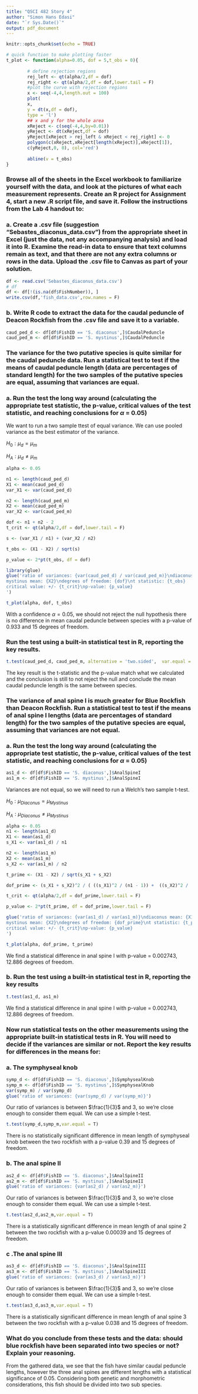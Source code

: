 ```yaml
---
title: "QSCI 482 Story 4"
author: "Simon Hans Edasi"
date: "`r Sys.Date()`"
output: pdf_document
---
```


```r
knitr::opts_chunk$set(echo = TRUE)
```


```r
# quick function to make plotting faster
t_plot <- function(alpha=0.05, dof = 5,t_obs = 0){
  
        # define rejection regions
        rej_left <- qt(alpha/2,df = dof)
        rej_right <- qt(alpha/2,df = dof,lower.tail = F)
        #plot the curve with rejection regions
        x <- seq(-4,4,length.out = 100)
        plot(
        x,
        y = dt(x,df = dof),
        type = 'l')
        ## x and y for the whole area
        xReject <- c(seq(-4,4,by=0.01))
        yReject <- dt(xReject,df = dof)
        yReject[xReject > rej_left & xReject < rej_right] <- 0
        polygon(c(xReject,xReject[length(xReject)],xReject[1]),
        c(yReject,0, 0), col='red')
        
        abline(v = t_obs)
}
```


\section{Question 1}

### Browse all of the sheets in the Excel workbook to familiarize yourself with the data, and look at the pictures of what each measurement represents. Create an R project for Assignment 4, start a new .R script file, and save it. Follow the instructions from the Lab 4 handout to:

### a. Create a .csv file (suggestion "Sebastes_diaconus_data.csv") from the appropriate sheet in Excel (just the data, not any accompanying analysis) and load it into R. Examine the read-in data to ensure that text columns remain as text, and that there are not any extra columns or rows in the data. Upload the .csv file to Canvas as part of your solution.

```r
df <- read.csv('Sebastes_diaconus_data.csv')
# df
df <- df[!(is.na(df$FishNumber)), ]
write.csv(df,'fish_data.csv',row.names = F)
```


### b. Write R code to extract the data for the caudal peduncle of Deacon Rockfish from the .csv file and save it to a variable.


```r
caud_ped_d <- df[df$FishID == 'S. diaconus',]$CaudalPeduncle
caud_ped_m <- df[df$FishID == 'S. mystinus',]$CaudalPeduncle
```

\section{Question 2}

### The variance for the two putative species is quite similar for the caudal peduncle data. Run a statistical test to test if the means of caudal peduncle length (data are percentages of standard length) for the two samples of the putative species are equal, assuming that variances are equal.

### a. Run the test the long way around (calculating the appropriate test statistic, the p-value, critical values of the test statistic, and reaching conclusions for $\alpha$ = 0.05)

We want to run a two sample ttest of equal variance. We can use pooled variance as the best estimator of the variance.

$H_0: \mu_d = \mu_m$ 

$H_A: \mu_d \neq \mu_m$

```r
alpha <- 0.05

n1 <- length(caud_ped_d)
X1 <- mean(caud_ped_d)
var_X1 <- var(caud_ped_d)

n2 <- length(caud_ped_m)
X2 <- mean(caud_ped_m)
var_X2 <- var(caud_ped_m)

dof <- n1 + n2 - 2
t_crit <- qt(alpha/2,df = dof,lower.tail = F)

s <- (var_X1 / n1) + (var_X2 / n2)

t_obs <- (X1 - X2) / sqrt(s)

p_value <- 2*pt(t_obs, df = dof)

library(glue)
glue('ratio of variances: {var(caud_ped_d) / var(caud_ped_m)}\ndiaconus mean: {X1}
mystinus mean: {X2}\ndegrees of freedom: {dof}\nt statistic: {t_obs}
critical value: +/- {t_crit}\np-value: {p_value}
')
```


```r
t_plot(alpha, dof, t_obs)
```

With a confidence $\alpha = 0.05$, we should not reject the null hypothesis there is no difference in mean caudal peduncle between species with a p-value of 0.933 and 15 degrees of freedom.

### Run the test using a built-in statistical test in R, reporting the key results.

```r
t.test(caud_ped_d, caud_ped_m, alternative = 'two.sided',  var.equal = T)
```
The key result is the t-statistic and the p-value match what we calculated and the conclusion is still to not reject the null and conclude the mean caudal peduncle length is the same between species.

\section{Question 3}
### The variance of anal spine I is much greater for Blue Rockfish than Deacon Rockfish. Run a statistical test to test if the means of anal spine I lengths (data are percentages of standard length) for the two samples of the putative species are equal, assuming that variances are not equal.

### a. Run the test the long way around (calculating the appropriate test statistic, the p-value, critical values of the test statistic, and reaching conclusions for $\alpha$ = 0.05)
```r
as1_d <- df[df$FishID == 'S. diaconus',]$AnalSpineI
as1_m <- df[df$FishID == 'S. mystinus',]$AnalSpineI
```
Variances are not equal, so we will need to run a Welch's two sample t-test.

$H_0: \mu_{Diaconus} = \mu_{Mystinus}$

$H_A: \mu_{Diaconus} \neq \mu_{Mystinus}$

```r
alpha <- 0.05
n1 <- length(as1_d)
X1 <- mean(as1_d)
s_X1 <- var(as1_d) / n1

n2 <- length(as1_m)
X2 <- mean(as1_m)
s_X2 <- var(as1_m) / n2

t_prime <- (X1 - X2) / sqrt(s_X1 + s_X2)

dof_prime <- (s_X1 + s_X2)^2 / ( ((s_X1)^2 / (n1 - 1)) +  ((s_X2)^2 / (n2 - 1))  )

t_crit <- qt(alpha/2,df = dof_prime,lower.tail = F)

p_value <- 2*pt(t_prime, df = dof_prime,lower.tail = F)

glue('ratio of variances: {var(as1_d) / var(as1_m)}\ndiaconus mean: {X1}
mystinus mean: {X2}\ndegrees of freedom: {dof_prime}\nt statistic: {t_prime}
critical value: +/- {t_crit}\np-value: {p_value}
')
```
\clearpage
```r
t_plot(alpha, dof_prime, t_prime)
```
We find a statistical difference in anal spine I with p-value = 0.002743, 12.886 degrees of freedom.


### b. Run the test using a built-in statistical test in R, reporting the key results

```r
t.test(as1_d, as1_m)
```
We find a statistical difference in anal spine I with p-value = 0.002743, 12.886 degrees of freedom.

\clearpage

\section{Question 4}
### Now run statistical tests on the other measurements using the appropriate built-in statistical tests in R. You will need to decide if the variances are similar or not. Report the key results for differences in the means for:

### a. The symphyseal knob


```r
symp_d <- df[df$FishID == 'S. diaconus',]$SymphysealKnob
symp_m <- df[df$FishID == 'S. mystinus',]$SymphysealKnob
var(symp_m) / var(symp_d)
glue('ratio of variances: {var(symp_d) / var(symp_m)}')
```
Our ratio of variances is between $\frac{1}{3}$ and 3, so we're close enough to consider them equal. We can use a simple t-test.

```r
t.test(symp_d,symp_m,var.equal = T)
```
There is no statistically significant difference in mean length of symphyseal knob between the two rockfish with a p-value 0.39 and 15 degrees of freedom.


### b. The anal spine II


```r
as2_d <- df[df$FishID == 'S. diaconus',]$AnalSpineII
as2_m <- df[df$FishID == 'S. mystinus',]$AnalSpineII
glue('ratio of variances: {var(as2_d) / var(as2_m)}')
```

Our ratio of variances is between $\frac{1}{3}$ and 3, so we're close enough to consider them equal. We can use a simple t-test.

```r
t.test(as2_d,as2_m,var.equal = T)
```
There is a statistically significant difference in mean length of anal spine 2 between the two rockfish with a p-value 0.00039 and 15 degrees of freedom.



### c .The anal spine III


```r
as3_d <- df[df$FishID == 'S. diaconus',]$AnalSpineIII
as3_m <- df[df$FishID == 'S. mystinus',]$AnalSpineIII
glue('ratio of variances: {var(as3_d) / var(as3_m)}')
```
Our ratio of variances is between $\frac{1}{3}$ and 3, so we're close enough to consider them equal. We can use a simple t-test.

```r
t.test(as3_d,as3_m,var.equal = T)
```
There is a statistically significant difference in mean length of anal spine 3 between the two rockfish with a p-value 0.038 and 15 degrees of freedom.

\section{Question 5}

### What do you conclude from these tests and the data: should blue rockfish have been separated into two species or not? Explain your reasoning.

From the gathered data, we see that the fish have similar caudal peduncle lengths, however the three anal spines are different lengths with a statistical significance of 0.05. Considering both genetic and morphometric considerations, this fish should be divided into two sub species.
